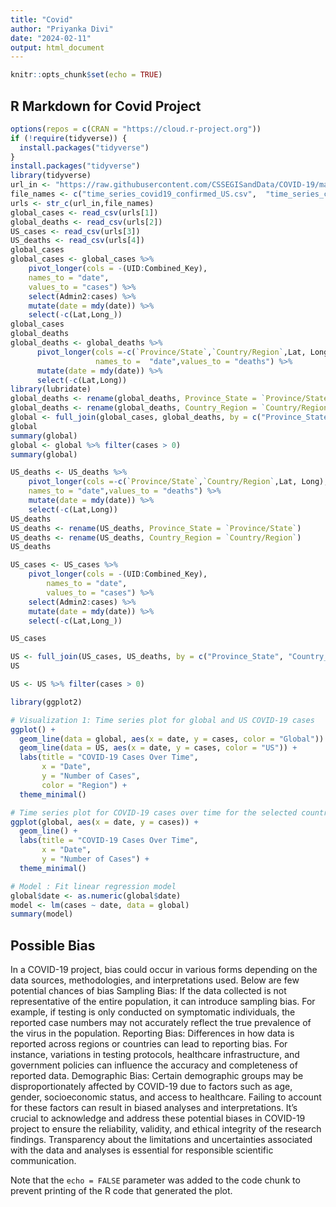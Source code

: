 ---
title: "Covid"
author: "Priyanka Divi"
date: "2024-02-11"
output: html_document
---

```{r setup, include=FALSE}
knitr::opts_chunk$set(echo = TRUE)
```

## R Markdown for Covid Project


```{r covid}
options(repos = c(CRAN = "https://cloud.r-project.org"))
if (!require(tidyverse)) {
  install.packages("tidyverse")
}
install.packages("tidyverse")
library(tidyverse)
url_in <- "https://raw.githubusercontent.com/CSSEGISandData/COVID-19/master/csse_covid_19_data/csse_covid_19_time_series/"
file_names <- c("time_series_covid19_confirmed_US.csv",  "time_series_covid19_confirmed_global.csv", "time_series_covid19_deaths_US.csv",  "time_series_covid19_deaths_global.csv")
urls <- str_c(url_in,file_names)
global_cases <- read_csv(urls[1])
global_deaths <- read_csv(urls[2])
US_cases <- read_csv(urls[3])
US_deaths <- read_csv(urls[4])
global_cases
global_cases <- global_cases %>%
    pivot_longer(cols = -(UID:Combined_Key),
    names_to = "date",
    values_to = "cases") %>%
    select(Admin2:cases) %>%
    mutate(date = mdy(date)) %>%
    select(-c(Lat,Long_))
global_cases
global_deaths
global_deaths <- global_deaths %>% 
      pivot_longer(cols =-c(`Province/State`,`Country/Region`,Lat, Long), 
                   names_to =  "date",values_to = "deaths") %>%
      mutate(date = mdy(date)) %>%
      select(-c(Lat,Long))
library(lubridate)
global_deaths <- rename(global_deaths, Province_State = `Province/State`)
global_deaths <- rename(global_deaths, Country_Region = `Country/Region`)
global <- full_join(global_cases, global_deaths, by = c("Province_State", "Country_Region", "date"))
global
summary(global)
global <- global %>% filter(cases > 0)
summary(global)

US_deaths <- US_deaths %>%
    pivot_longer(cols =-c(`Province/State`,`Country/Region`,Lat, Long),
    names_to = "date",values_to = "deaths") %>%
    mutate(date = mdy(date)) %>%
    select(-c(Lat,Long))
US_deaths
US_deaths <- rename(US_deaths, Province_State = `Province/State`)
US_deaths <- rename(US_deaths, Country_Region = `Country/Region`)
US_deaths

US_cases <- US_cases %>%
	pivot_longer(cols = -(UID:Combined_Key),
		names_to = "date",
		values_to = "cases") %>%
	select(Admin2:cases) %>%
	mutate(date = mdy(date)) %>%
	select(-c(Lat,Long_))

US_cases

US <- full_join(US_cases, US_deaths, by = c("Province_State", "Country_Region", "date"))
US

US <- US %>% filter(cases > 0)

library(ggplot2)

# Visualization 1: Time series plot for global and US COVID-19 cases
ggplot() +
  geom_line(data = global, aes(x = date, y = cases, color = "Global")) +
  geom_line(data = US, aes(x = date, y = cases, color = "US")) +
  labs(title = "COVID-19 Cases Over Time",
       x = "Date",
       y = "Number of Cases",
       color = "Region") +
  theme_minimal()

# Time series plot for COVID-19 cases over time for the selected country (US)
ggplot(global, aes(x = date, y = cases)) +
  geom_line() +
  labs(title = "COVID-19 Cases Over Time",
       x = "Date",
       y = "Number of Cases") +
  theme_minimal()

# Model : Fit linear regression model
global$date <- as.numeric(global$date)
model <- lm(cases ~ date, data = global)
summary(model)

```

## Possible Bias
In a COVID-19 project, bias could occur in various forms depending on the data sources, methodologies, and interpretations used. Below are few potential chances of bias
Sampling Bias: If the data collected is not representative of the entire population, it can introduce sampling bias. For example, if testing is only conducted on symptomatic individuals, the reported case numbers may not accurately reflect the true prevalence of the virus in the population.
Reporting Bias: Differences in how data is reported across regions or countries can lead to reporting bias. For instance, variations in testing protocols, healthcare infrastructure, and government policies can influence the accuracy and completeness of reported data.
Demographic Bias: Certain demographic groups may be disproportionately affected by COVID-19 due to factors such as age, gender, socioeconomic status, and access to healthcare. Failing to account for these factors can result in biased analyses and interpretations.
It's crucial to acknowledge and address these potential biases in COVID-19 project to ensure the reliability, validity, and ethical integrity of the research findings. Transparency about the limitations and uncertainties associated with the data and analyses is essential for responsible scientific communication.

Note that the `echo = FALSE` parameter was added to the code chunk to prevent printing of the R code that generated the plot.
